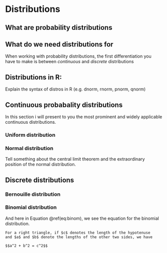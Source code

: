 # Distributions

## What are probability distributions

## What do we need distributions for
When working with probability distributions, the first differentiation you have to make is between _continuous_ and _discrete_ distributions

## Distributions in R:
Explain the syntax of distros in R (e.g. dnorm, rnorm, pnorm, qnorm)

## Continuous probabality distributions
In this section i will present to you the most prominent and widely applicable continuous distributions.

### Uniform distribution

### Normal distribution
Tell something about the central limit theorem and the extraordinary position of the normal distribution.

## Discrete distributions

### Bernouille distribution

### Binomial distribution

\begin{equation}
  P(X=k~|~n,~p) = \binom{n}{k}p^k(1-p)^{n-k}
  (\#eq:binom)
\end{equation}

And here in Equation \@ref(eq:binom), we see the equation for the binomial distribution.

```theorem
For a right triangle, if $c$ denotes the length of the hypotenuse
and $a$ and $b$ denote the lengths of the other two sides, we have

$$a^2 + b^2 = c^2$$
```

